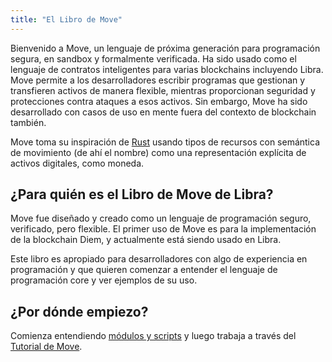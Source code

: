 ```yaml
---
title: "El Libro de Move"
---
```


Bienvenido a Move, un lenguaje de próxima generación para programación segura, en sandbox y formalmente
verificada. Ha sido usado como el lenguaje de contratos inteligentes para
varias blockchains incluyendo Libra. Move permite a los desarrolladores escribir programas
que gestionan y transfieren activos de manera flexible, mientras proporcionan seguridad y
protecciones contra ataques a esos activos. Sin embargo, Move ha sido desarrollado
con casos de uso en mente fuera del contexto de blockchain también.

Move toma su inspiración de [Rust](https://www.rust-lang.org/) usando tipos de recursos
con semántica de movimiento (de ahí el nombre) como una representación explícita de
activos digitales, como moneda.

## ¿Para quién es el Libro de Move de Libra?

Move fue diseñado y creado como un lenguaje de programación seguro, verificado, pero flexible.
El primer uso de Move es para la implementación de la blockchain Diem,
y actualmente está siendo usado en Libra.

Este libro es apropiado para desarrolladores con algo de experiencia en programación
y que quieren comenzar a entender el lenguaje de programación core y ver
ejemplos de su uso.

## ¿Por dónde empiezo?

Comienza entendiendo [módulos y scripts](/build/smart-contracts/book/modules-and-scripts)
y luego trabaja a través del [Tutorial de Move](/build/smart-contracts/book/move-tutorial).
